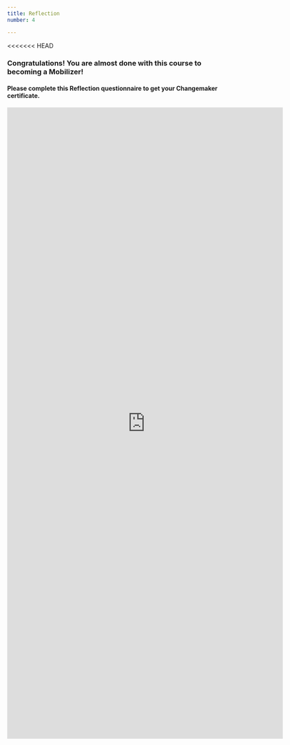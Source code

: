 ```yaml
---
title: Reflection
number: 4

---
```


<<<<<<< HEAD
### Congratulations! You are almost done with this course to becoming a Mobilizer!

#### Please complete this Reflection questionnaire to get your Changemaker certificate.

<iframe src="https://docs.google.com/forms/d/e/1FAIpQLSdzMnCU-eeU4mRmQvJLVAwigtkh256jC9ppi2Ep7ub2NRwcOg/viewform?embedded=true" width="640" height="1467" frameborder="0" marginheight="0" marginwidth="0">Loading…</iframe>

